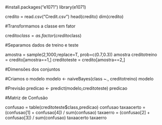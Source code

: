 #install.packages("e1071")
library(e1071)

credito = read.csv("Credit.csv")
head(credito)
dim(credito)

#Transformamos a classe em fator

credito$class = as.factor(credito$class)

#Separamos dados de treino e teste

amostra = sample(2,1000,replace=T, prob=c(0.7,0.3))
amostra
creditotreino = credito[amostra==1,]
creditoteste = credito[amostra==2,]

#Dimensões dos conjuntos

#Criamos o modelo
modelo <- naiveBayes(class ~., creditotreino)
modelo

#Previsão
predicao <- predict(modelo,creditoteste)
predicao

#Matriz de Confusão

confusao = table(creditoteste$class,predicao)
confusao
taxaacerto = (confusao[1] + confusao[4]) / sum(confusao)
taxaerro = (confusao[2] + confusao[3]) / sum(confusao)
taxaacerto
taxaerro


